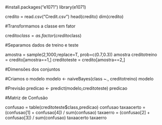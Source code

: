 #install.packages("e1071")
library(e1071)

credito = read.csv("Credit.csv")
head(credito)
dim(credito)

#Transformamos a classe em fator

credito$class = as.factor(credito$class)

#Separamos dados de treino e teste

amostra = sample(2,1000,replace=T, prob=c(0.7,0.3))
amostra
creditotreino = credito[amostra==1,]
creditoteste = credito[amostra==2,]

#Dimensões dos conjuntos

#Criamos o modelo
modelo <- naiveBayes(class ~., creditotreino)
modelo

#Previsão
predicao <- predict(modelo,creditoteste)
predicao

#Matriz de Confusão

confusao = table(creditoteste$class,predicao)
confusao
taxaacerto = (confusao[1] + confusao[4]) / sum(confusao)
taxaerro = (confusao[2] + confusao[3]) / sum(confusao)
taxaacerto
taxaerro


